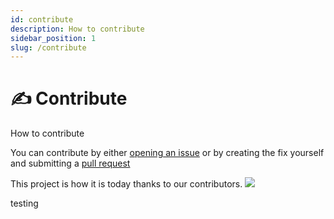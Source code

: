 ```yaml
---
id: contribute
description: How to contribute
sidebar_position: 1
slug: /contribute
---
```


# ✍️ Contribute


How to contribute

You can contribute by either [opening an issue](https://github.com/PatelN123/Digital-Support-Notes/issues/new) or by creating the fix yourself and submitting a [pull request](https://github.com/PatelN123/Digital-Support-Notes/compare)


This project is how it is today thanks to our contributors. <a href="https://github.com/PatelN123/Digital-Support-Notes/graphs/contributors"><img src="https://opencollective.com/digital-support-notes/contributors.svg?width=890&button=false" /></a>


<DocsCards>
  <DocsCard header="Test" href="test" icon="https://docusaurus.io/img/docusaurus.svg">
    <p>testing</p>
  </DocsCard>